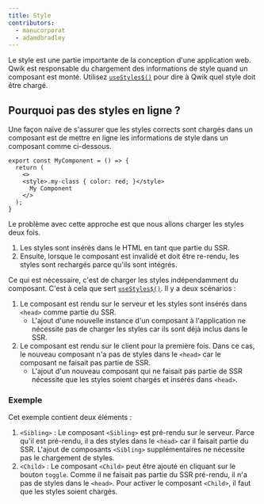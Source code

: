 ```yaml
---
title: Style
contributors:
  - manucorporat
  - adamdbradley
---
```


Le style est une partie importante de la conception d'une application web. Qwik est responsable du chargement des informations de style quand un composant est monté. Utilisez [`useStyles$()`](/docs/components/styles/index.mdx#usestyles) pour dire à Qwik quel style doit être chargé.

## Pourquoi pas des styles en ligne ?

Une façon naïve de s'assurer que les styles corrects sont chargés dans un composant est de mettre en ligne les informations de style dans un composant comme ci-dessous.

```tsx
export const MyComponent = () => {
  return (
    <>
    <style>.my-class { color: red; }</style>
      My Component
    </>
  );
}
```

Le problème avec cette approche est que nous allons charger les styles deux fois.

1. Les styles sont insérés dans le HTML en tant que partie du SSR.
2. Ensuite, lorsque le composant est invalidé et doit être re-rendu, les styles sont rechargés parce qu'ils sont intégrés.

Ce qui est nécessaire, c'est de charger les styles indépendamment du composant. C'est à cela que sert [`useStyles$()`](/docs/components/styles/index.mdx#usestyles). Il y a deux scénarios :

1. Le composant est rendu sur le serveur et les styles sont insérés dans `<head>` comme partie du SSR.
   - L'ajout d'une nouvelle instance d'un composant à l'application ne nécessite pas de charger les styles car ils sont déjà inclus dans le SSR.
2. Le composant est rendu sur le client pour la première fois. Dans ce cas, le nouveau composant n'a pas de styles dans le `<head>` car le composant ne faisait pas partie de SSR.
   - L'ajout d'un nouveau composant qui ne faisait pas partie de SSR nécessite que les styles soient chargés et insérés dans `<head>`.

### Exemple

Cet exemple contient deux éléments :

1. `<Sibling>` : Le composant `<Sibling>` est pré-rendu sur le serveur. Parce qu'il est pré-rendu, il a des styles dans le `<head>` car il faisait partie du SSR. L'ajout de composants `<Sibling>` supplémentaires ne nécessite pas le chargement de styles.
2. `<Child>` : Le composant `<Child>` peut être ajouté en cliquant sur le bouton `toggle`. Comme il ne faisait pas partie du SSR pré-rendu, il n'a pas de styles dans le `<head>`. Pour activer le composant `<Child>`, il faut que les styles soient chargés.
